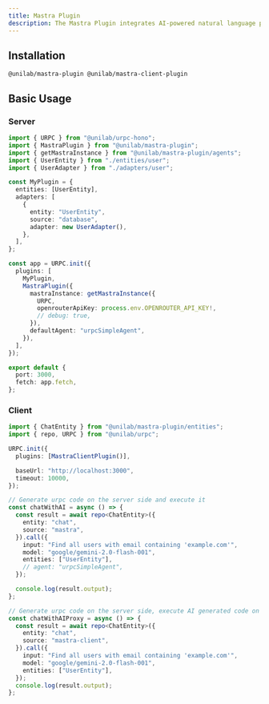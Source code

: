 ```yaml
---
title: Mastra Plugin
description: The Mastra Plugin integrates AI-powered natural language processing capabilities into your URPC applications, enabling users to interact with your data through conversational interfaces.
---
```


## Installation

```package-install
@unilab/mastra-plugin @unilab/mastra-client-plugin
```

## Basic Usage

### Server

```typescript
import { URPC } from "@unilab/urpc-hono";
import { MastraPlugin } from "@unilab/mastra-plugin";
import { getMastraInstance } from "@unilab/mastra-plugin/agents";
import { UserEntity } from "./entities/user";
import { UserAdapter } from "./adapters/user";

const MyPlugin = {
  entities: [UserEntity],
  adapters: [
    {
      entity: "UserEntity",
      source: "database",
      adapter: new UserAdapter(),
    },
  ],
};

const app = URPC.init({
  plugins: [
    MyPlugin,
    MastraPlugin({
      mastraInstance: getMastraInstance({
        URPC,
        openrouterApiKey: process.env.OPENROUTER_API_KEY!,
        // debug: true,
      }),
      defaultAgent: "urpcSimpleAgent",
    }),
  ],
});

export default {
  port: 3000,
  fetch: app.fetch,
};
```

### Client

```typescript
import { ChatEntity } from "@unilab/mastra-plugin/entities";
import { repo, URPC } from "@unilab/urpc";

URPC.init({
  plugins: [MastraClientPlugin()],

  baseUrl: "http://localhost:3000",
  timeout: 10000,
});

// Generate urpc code on the server side and execute it
const chatWithAI = async () => {
  const result = await repo<ChatEntity>({
    entity: "chat",
    source: "mastra",
  }).call({
    input: "Find all users with email containing 'example.com'",
    model: "google/gemini-2.0-flash-001",
    entities: ["UserEntity"],
    // agent: "urpcSimpleAgent",
  });

  console.log(result.output);
};

// Generate urpc code on the server side, execute AI generated code on the front end
const chatWithAIProxy = async () => {
  const result = await repo<ChatEntity>({
    entity: "chat",
    source: "mastra-client",
  }).call({
    input: "Find all users with email containing 'example.com'",
    model: "google/gemini-2.0-flash-001",
    entities: ["UserEntity"],
  });
  console.log(result.output);
};
```
